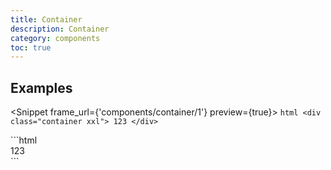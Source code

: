 ```yaml
---
title: Container
description: Container
category: components
toc: true
---
```



## Examples

<Snippet frame_url={'components/container/1'} preview={true}>
    <Fragment slot="html">
        ```html
        <div class="container xxl">
            123
        </div>
        ```
    </Fragment>
</Snippet>

<Snippet lang="html">
    <Fragment slot="html">
        ```html
        <div class="container sm">
            123
        </div>
        ```
    </Fragment>
</Snippet>

